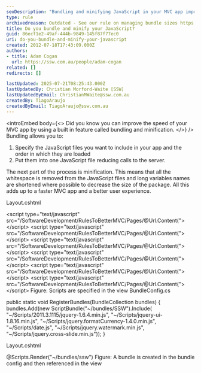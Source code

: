 ```yaml
---
seoDescription: "Bundling and minifying JavaScript in your MVC app improves performance by reducing server calls."
type: rule
archivedreason: Outdated - See our rule on managing bundle sizes https://www.ssw.com.au/rules/manage-bundle-size
title: Do you bundle and minify your JavaScript?
guid: 86ecf1e2-49af-444b-9849-145f87f77ec0
uri: do-you-bundle-and-minify-your-javascript
created: 2012-07-18T17:43:09.000Z
authors:
- title: Adam Cogan
  url: https://ssw.com.au/people/adam-cogan
related: []
redirects: []

lastUpdated: 2025-07-21T08:25:43.000Z
lastUpdatedBy: Christian Morford-Waite [SSW]
lastUpdatedByEmail: ChristianMWaite@ssw.com.au
createdBy: TiagoAraujo
createdByEmail: TiagoAraujo@ssw.com.au
---
```


<introEmbed
  body={<>
Did you know you can improve the speed of your MVC app by using a built in feature called bundling and minification.
  </>}
/>
Bundling allows you to:

1. Specify the JavaScript files you want to include in your app and the order in which they are loaded
2. Put them into one JavaScript file reducing calls to the server.

The next part of the process is minification. This means that all the whitespace is removed from the JavaScript files and long variables names are shortened where possible to decrease the size of the package.
All this adds up to a faster MVC app and a better user experience.

Layout.cshtml

&lt;script type="text/javascript" src="/SoftwareDevelopment/RulesToBetterMVC/Pages/@Url.Content("&gt;&lt;/script&gt;
&lt;script type="text/javascript" src="/SoftwareDevelopment/RulesToBetterMVC/Pages/@Url.Content("&gt;&lt;/script&gt;
&lt;script type="text/javascript" src="/SoftwareDevelopment/RulesToBetterMVC/Pages/@Url.Content("&gt;&lt;/script&gt;
&lt;script type="text/javascript" src="/SoftwareDevelopment/RulesToBetterMVC/Pages/@Url.Content("&gt;&lt;/script&gt;
&lt;script type="text/javascript" src="/SoftwareDevelopment/RulesToBetterMVC/Pages/@Url.Content("&gt;&lt;/script&gt;
&lt;script type="text/javascript" src="/SoftwareDevelopment/RulesToBetterMVC/Pages/@Url.Content("&gt;&lt;/script&gt;
Figure: Scripts are specified in the view
BundleConfig.cs

public static void RegisterBundles(BundleCollection bundles)
{
bundles.Add(new ScriptBundle("~/bundles/SSW").Include(
"~/Scripts/2011.3.1115/jquery-1.6.4.min.js",
"~/Scripts/jquery-ui-1.8.16.min.js",
"~/Scripts/jquery.formatCurrency-1.4.0.min.js",
"~/Scripts/date.js",
"~/Scripts/jquery.watermark.min.js",
"~/Scripts/jquery.cross-slide.min.js"));
}

Layout.cshtml

@Scripts.Render("~/bundles/ssw") Figure: A bundle is created in the bundle config and then referenced in the view
